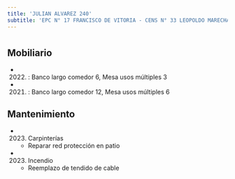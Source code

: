 ```yaml
---
title: 'JULIAN ALVAREZ 240'
subtitle: 'EPC N° 17 FRANCISCO DE VITORIA - CENS N° 33 LEOPOLDO MARECHAL - JIN A (EPCJC 17/07°)'
---
```


#


## Mobiliario

*  (2022) : Banco largo comedor 6, Mesa usos múltiples 3 

*  (2021) : Banco largo comedor 12, Mesa usos múltiples 6 





## Mantenimiento

*  (2023) Carpinterías 
    + Reparar red protección en patio

*  (2023) Incendio 
    + Reemplazo de tendido de cable



